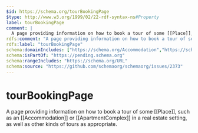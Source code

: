 ```yaml
---
$id: https://schema.org/tourBookingPage
$type: http://www.w3.org/1999/02/22-rdf-syntax-ns#Property
label: tourBookingPage
comment: |
  A page providing information on how to book a tour of some [[Place]], such as an [[Accommodation]] or [[ApartmentComplex]] in a real estate setting, as well as other kinds of tours as appropriate.
rdfs:comment: "A page providing information on how to book a tour of some [[Place]], such as an [[Accommodation]] or [[ApartmentComplex]] in a real estate setting, as well as other kinds of tours as appropriate."
rdfs:label: "tourBookingPage"
schema:domainIncludes: ["https://schema.org/Accommodation","https://schema.org/Place","https://schema.org/ApartmentComplex"]
schema:isPartOf: "https://pending.schema.org"
schema:rangeIncludes: "https://schema.org/URL"
schema:source: "https://github.com/schemaorg/schemaorg/issues/2373"
---
```


# tourBookingPage

A page providing information on how to book a tour of some [[Place]], such as an [[Accommodation]] or [[ApartmentComplex]] in a real estate setting, as well as other kinds of tours as appropriate.


